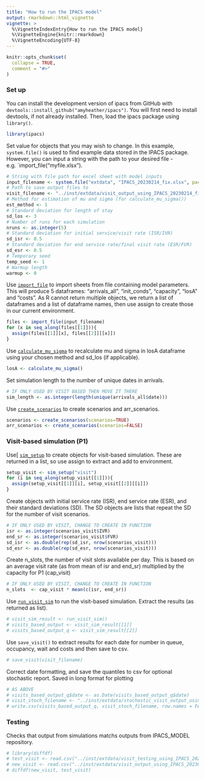 ```yaml
---
title: "How to run the IPACS model"
output: rmarkdown::html_vignette
vignette: >
  %\VignetteIndexEntry{How to run the IPACS model}
  %\VignetteEngine{knitr::rmarkdown}
  %\VignetteEncoding{UTF-8}
---
```


```r
knitr::opts_chunk$set(
  collapse = TRUE,
  comment = "#>"
)
```

### Set up
You can install the development version of ipacs from GitHub with `devtools::install_github("amyheather/ipacs")`. You will first need to install devtools, if not already installed. Then, load the ipacs package using `library()`.
```r
library(ipacs)
```

Set value for objects that you may wish to change. In this example, `system.file()` is used to find example data stored in the IPACS package. However, you can input a string with the path to your desired file - e.g. `import_file("myfile.xlsx").
``` r
# String with file path for excel sheet with model inputs
input_filename <- system.file("extdata", "IPACS_20230214_fix.xlsx", package="ipacs")
# Path to save output files to
visit_filename <- "../inst/extdata/visit_output_using_IPACS_20230214_fix.csv"
# Method for estimation of mu and sigma (for calculate_mu_sigma())
est_method <- 1
# Standard deviation for length of stay
sd_los <- 3
# Number of runs for each simulation
nruns <- as.integer(5)
# Standard deviation for initial service/visit rate (ISR/IVR)
sd_isr <- 0.5
# Standard deviation for end service rate/final visit rate (ESR/FVR)
sd_esr <- 0.5
# Temporary seed
temp_seed <- 1
# Warmup length
warmup <- 0
```

Use [`import_file`](https://amyheather.github.io/ipacs/reference/import_file.html) to import sheets from file containing model parameters. This will produce 5 dataframes: "arrivals_all", "init_conds", "capacity", "losA" and "costs". As R cannot return multiple objects, we return a list of dataframes and a list of dataframe names, then use assign to create those in our current environment.
```r
files <- import_file(input_filename)
for (x in seq_along(files[[1]])){
  assign(files[[1]][x], files[[2]][[x]])
}
```

Use [`calculate_mu_sigma`](https://amyheather.github.io/ipacs/reference/calculate_mu_sigma.html) to recalculate mu and sigma in losA dataframe using your chosen method and sd_los (if applicable).  
``` r
losA <- calculate_mu_sigma()
```

Set simulation length to the number of unique dates in arrivals.
``` r
# IF ONLY USED BY VISIT BASED THEN MOVE IT THERE
sim_length <- as.integer(length(unique(arrivals_all$date)))
```

Use [`create_scenarios`](https://amyheather.github.io/ipacs/reference/create_scenarios.html) to create scenarios and arr_scenarios.
``` r
scenarios <- create_scenarios(scenarios=TRUE)
arr_scenarios <- create_scenarios(scenarios=FALSE)
```

### Visit-based simulation (P1)
Use[ [`sim_setup`](https://amyheather.github.io/ipacs/reference/sim_setup.html) to create objects for visit-based simulation. These are returned in a list, so use assign to extract and add to environment.
``` r
setup_visit <- sim_setup("visit")
for (i in seq_along(setup_visit[[1]])){
  assign(setup_visit[[1]][i], setup_visit[[2]][[i]])
}
```

Create objects with initial service rate (ISR), end service rate (ESR), and their standard deviations (SD). The SD objects are lists that repeat the SD for the number of visit scenarios.
``` r
# IF ONLY USED BY VISIT, CHANGE TO CREATE IN FUNCTION
isr <- as.integer(scenarios_visit$IVR)
end_sr <- as.integer(scenarios_visit$FVR)
sd_isr <- as.double(rep(sd_isr, nrow(scenarios_visit)))
sd_esr <- as.double(rep(sd_esr, nrow(scenarios_visit)))
```

Create n_slots, the number of visit slots available per day. This is based on an average visit rate (as from mean of isr and end_sr) multiplied by the capacity for P1 (cap_visit)
``` r
# IF ONLY USED BY VISIT, CHANGE TO CREATE IN FUNCTION
n_slots  <- cap_visit * mean(c(isr, end_sr))
```

Use [`run_visit_sim`](https://amyheather.github.io/ipacs/reference/run_visit_sim.html) to run the visit-based simulation. Extract the results (as returned as list).
``` r
# visit_sim_result <- run_visit_sim()
# visits_based_output <- visit_sim_result[[1]]
# visits_based_output_q <- visit_sim_result[[2]]
```

Use `save_visit()` to extract results for each date for number in queue, occupancy, wait and costs and then save to csv.
``` r
# save_visit(visit_filename)
```

Correct date formatting, and save the quantiles to csv for optional stochastic report. Saved in long format for plotting
``` r
# AS ABOVE
# visits_based_output_q$date <- as.Date(visits_based_output_q$date)
# visit_stoch_filename <- "../inst/extdata/stochastic_visit_output_using_IPACS_20230214_fix.csv"
# write.csv(visits_based_output_q, visit_stoch_filename, row.names = FALSE)
```

### Testing
Checks that output from simulations matchs outputs from IPACS_MODEL repository.
``` r
# library(diffdf)
# test_visit <- read.csv("../inst/extdata/visit_testing_using_IPACS_20230214_fix.csv")
# new_visit <- read.csv("../inst/extdata/visit_output_using_IPACS_20230214_fix.csv")
# diffdf(new_visit, test_visit)
```
